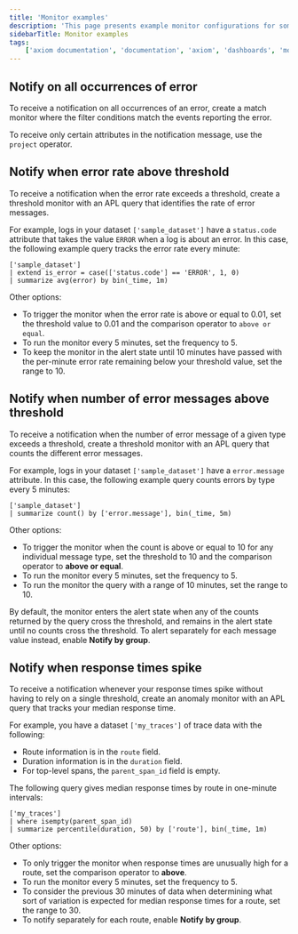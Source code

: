 ```yaml
---
title: 'Monitor examples'
description: 'This page presents example monitor configurations for some common alerting use cases.'
sidebarTitle: Monitor examples
tags:
    ['axiom documentation', 'documentation', 'axiom', 'dashboards', 'monitors', 'notifiers', 'slack', 'email', 'pagerduty', 'webhook', 'opsgenie', 'discord', 'discord webhook']
---
```


## Notify on all occurrences of error

To receive a notification on all occurrences of an error, create a match monitor where the filter conditions match the events reporting the error.

To receive only certain attributes in the notification message, use the `project` operator.

## Notify when error rate above threshold

To receive a notification when the error rate exceeds a threshold, create a threshold monitor with an APL query that identifies the rate of error messages.

For example, logs in your dataset `['sample_dataset']` have a `status.code` attribute that takes the value `ERROR` when a log is about an error. In this case, the following example query tracks the error rate every minute:

``` apl
['sample_dataset']
| extend is_error = case(['status.code'] == 'ERROR', 1, 0)
| summarize avg(error) by bin(_time, 1m)
```

Other options:
- To trigger the monitor when the error rate is above or equal to 0.01, set the threshold value to 0.01 and the comparison operator to `above or equal`.
- To run the monitor every 5 minutes, set the frequency to 5.
- To keep the monitor in the alert state until 10 minutes have passed with the per-minute error rate remaining below your threshold value, set the range to 10.

## Notify when number of error messages above threshold

To receive a notification when the number of error message of a given type exceeds a threshold, create a threshold monitor with an APL query that counts the different error messages.

For example, logs in your dataset `['sample_dataset']` have a `error.message` attribute. In this case, the following example query counts errors by type every 5 minutes:

``` apl
['sample_dataset']
| summarize count() by ['error.message'], bin(_time, 5m)
```

Other options:
- To trigger the monitor when the count is above or equal to 10 for any individual message type, set the threshold to 10 and the comparison operator to **above or equal**.
- To run the monitor every 5 minutes, set the frequency to 5.
- To run the monitor the query with a range of 10 minutes, set the range to 10.

By default, the monitor enters the alert state when any of the counts returned by the query cross the threshold, and remains in the alert state until no counts cross the threshold. To alert separately for each message value instead, enable **Notify by group**.

## Notify when response times spike

To receive a notification whenever your response times spike without having to rely on a single threshold, create an anomaly monitor with an APL query that tracks your median response time.

For example, you have a dataset `['my_traces']` of trace data with the following:
- Route information is in the `route` field.
- Duration information is in the `duration` field.
- For top-level spans, the `parent_span_id` field is empty.

The following query gives median response times by route in one-minute intervals:

``` apl
['my_traces'] 
| where isempty(parent_span_id)
| summarize percentile(duration, 50) by ['route'], bin(_time, 1m)
```

Other options:
- To only trigger the monitor when response times are unusually high for a route, set the comparison operator to **above**.
- To run the monitor every 5 minutes, set the frequency to 5.
- To consider the previous 30 minutes of data when determining what sort of variation is expected for median response times for a route, set the range to 30.
- To notify separately for each route, enable **Notify by group**.